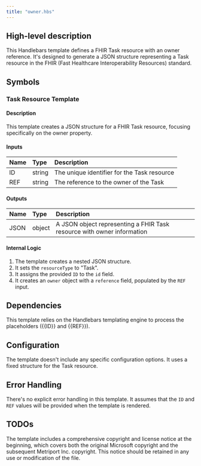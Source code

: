 ```yaml
---
title: "owner.hbs"
---
```


## High-level description
This Handlebars template defines a FHIR Task resource with an owner reference. It's designed to generate a JSON structure representing a Task resource in the FHIR (Fast Healthcare Interoperability Resources) standard.

## Symbols

### Task Resource Template
#### Description
This template creates a JSON structure for a FHIR Task resource, focusing specifically on the owner property.

#### Inputs
| Name | Type | Description |
|:-----|:-----|:------------|
| ID | string | The unique identifier for the Task resource |
| REF | string | The reference to the owner of the Task |

#### Outputs
| Name | Type | Description |
|:-----|:-----|:------------|
| JSON | object | A JSON object representing a FHIR Task resource with owner information |

#### Internal Logic
1. The template creates a nested JSON structure.
2. It sets the `resourceType` to "Task".
3. It assigns the provided `ID` to the `id` field.
4. It creates an `owner` object with a `reference` field, populated by the `REF` input.

## Dependencies
This template relies on the Handlebars templating engine to process the placeholders ({{ID}} and {{REF}}).

## Configuration
The template doesn't include any specific configuration options. It uses a fixed structure for the Task resource.

## Error Handling
There's no explicit error handling in this template. It assumes that the `ID` and `REF` values will be provided when the template is rendered.

## TODOs
The template includes a comprehensive copyright and license notice at the beginning, which covers both the original Microsoft copyright and the subsequent Metriport Inc. copyright. This notice should be retained in any use or modification of the file.